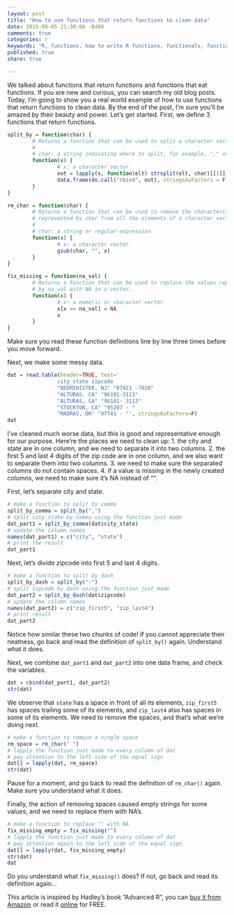 ```yaml
---
layout: post
title: "How to use functions that return functions to clean data"
date: 2015-09-05 21:30:00 -0400
comments: true
categories: r
keywords: "R, functions, how to write R functions, functionals, function that return functions, data cleaning, remove spaces from a string, split a string, split a column into two"
published: true
share: true

---
```


We talked about functions that return functions and functions that eat functions. If you are new and curious, you can search my old blog posts. Today, I'm going to show you a real world example of how to use functions that return functions to clean data. By the end of the post, I'm sure you'll be amazed by their beauty and power. Let's get started. First, we define 3 functions that return functions. 

```r
split_by = function(char) {
        # Returns a function that can be used to split a character vector by char
        #
        # char: a string indicating where to split, for example, "," or ", "
        function(x) {
                # x: a character vector
                out = lapply(x, function(elt) strsplit(elt, char)[[1]])
                data.frame(do.call("rbind", out), stringsAsFactors = F)
        }
}

rm_char = function(char) {
        # Returns a function that can be used to remove the character(s) 
        # represented by char from all the elements of a character vector
        #
        # char: a string or regular expression
        function(x) {
                # x: a character vector
                gsub(char, "", x)
        }
}

fix_missing = function(na_val) {
        # Returns a function that can be used to replace the values represented
        # by na_val with NA in a vector.
        function(x) {
                # x: a numeric or character vector
                x[x == na_val] = NA
                x
        }
}
```

Make sure you read these function definitions line by line three times before you move forward.

Next, we make some messy data. 
```r
dat = read.table(header=TRUE, text='
                city_state zipcode
                "BEDMINISTER, NJ" "07921 -7028"
                "ALTURAS, CA" "96101-3113"
                "ALTURAS, CA" "96101- 3113"
                "STOCKTON, CA" "95207 - "
                "MADRAS, OR" "97741 - "', stringsAsFactors=F)
dat
```

I've cleaned much worse data, but this is good and representative enough for our purpose. Here're the places we need to clean up:
1. the city and state are in one column, and we need to separate it into two columns.
2. the first 5 and last 4 digits of the zip code are in one column, and we also want to separate them into two columns.
3. we need to make sure the separated columns do not contain spaces.
4. if a value is missing in the newly created columns, we need to make sure it's NA instead of "".

First, let's separate city and state.
```r
# make a function to split by comma
split_by_comma = split_by(",")
# split city_state by comma using the function just made
dat_part1 = split_by_comma(dat$city_state)
# update the column names
names(dat_part1) = c("city", "state")
# print the result
dat_part1
```

Next, let's divide zipcode into first 5 and last 4 digits.
```r
# make a function to split by dash
split_by_dash = split_by("-")
# split zipcode by dash using the function just made
dat_part2 = split_by_dash(dat$zipcode)
# update the column names
names(dat_part2) = c("zip_first5", "zip_last4")
# print result
dat_part2
```

Notice how similar these two chunks of code! If you cannot appreciate their neatness, go back and read the definition of `split_by()` again. Understand what it does.

Next, we combine `dat_part1` and `dat_part2` into one data frame, and check the variables.
```r
dat = cbind(dat_part1, dat_part2)
str(dat)
```

We observe that `state` has a space in front of all its elements, `zip_first5` has spaces trailing some of its elements, and `zip_last4` also has spaces in some of its elements. We need to remove the spaces, and that's what we're doing next. 
```r
# make a function to remove a single space
rm_space = rm_char(" ")
# lapply the function just made to every column of dat
# pay attention to the left side of the equal sign
dat[] = lapply(dat, rm_space)
str(dat)
```

Pause for a moment, and go back to read the definition of `rm_char()` again. Make sure you understand what it does.

Finally, the action of removing spaces caused empty strings for some values, and we need to replace them with NA's.
```r
# make a function to replace "" with NA
fix_missing_empty = fix_missing("")
# lapply the function just made to every column of dat
# pay attention again to the left side of the equal sign
dat[] = lapply(dat, fix_missing_empty)
str(dat)
dat
```

Do you understand what `fix_missing()` does? If not, go back and read its definition again... 

This article is inspired by Hadley's book "Advanced R", you can <a rel="nofollow" href="http://www.amazon.com/gp/product/1466586966/ref=as_li_tl?ie=UTF8&camp=1789&creative=9325&creativeASIN=1466586966&linkCode=as2&tag=cabaceo-20&linkId=2GDWMZSF4NX32QIO">buy it from Amazon</a><img src="http://ir-na.amazon-adsystem.com/e/ir?t=cabaceo-20&l=as2&o=1&a=1466586966" width="1" height="1" border="0" alt="" style="border:none !important; margin:0px !important;" />
or read it [online](http://adv-r.had.co.nz/Functions.html) for FREE.
